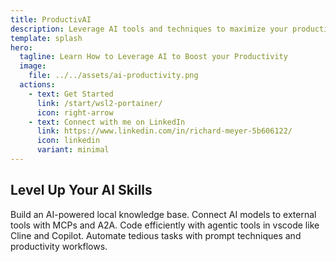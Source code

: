 ```yaml
---
title: ProductivAI
description: Leverage AI tools and techniques to maximize your productivity
template: splash
hero:
  tagline: Learn How to Leverage AI to Boost your Productivity
  image:
    file: ../../assets/ai-productivity.png
  actions:
    - text: Get Started
      link: /start/wsl2-portainer/
      icon: right-arrow
    - text: Connect with me on LinkedIn
      link: https://www.linkedin.com/in/richard-meyer-5b606122/
      icon: linkedin
      variant: minimal
---
```



## Level Up Your AI Skills

<CardGrid>
  <Card title="RAG" icon="open-book">
    Build an AI-powered local knowledge base.
  </Card>
  <Card title="External Tools" icon="puzzle">
    Connect AI models to external tools with MCPs and A2A.
  </Card>
  <Card title="Agentic Programming" icon="vscode">
    Code efficiently with agentic tools in vscode like Cline and Copilot.
  </Card>
  <Card title="Workflows" icon="seti:pipeline">
    Automate tedious tasks with prompt techniques and productivity workflows.
  </Card>
</CardGrid>
